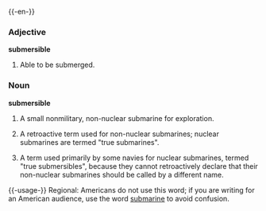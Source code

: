 {{-en-}}

=== Adjective ===
'''submersible'''
#Able to be submerged.

===Noun===
'''submersible'''
#{{cattag|UK}} A small nonmilitary, non-nuclear submarine for exploration. 
#{{cattag|UK}} A retroactive term used for non-nuclear submarines; nuclear submarines are termed "true submarines". 
#{{cattag|UK}} A term used primarily by some navies for nuclear submarines, termed "true submersibles", because they cannot retroactively declare that their non-nuclear submarines should be called by a different name.

{{-usage-}}
Regional: Americans do not use this word; if you are writing for an American audience, use the word [[submarine]] to avoid confusion.